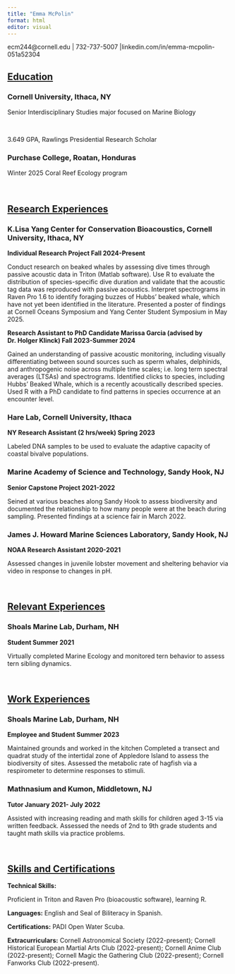 ```yaml
---
title: "Emma McPolin"
format: html
editor: visual
---
```


</center>

ecm244\@cornell.edu \| 732-737-5007 \|linkedin.com/in/emma-mcpolin-051a52304

</center>

## [Education]{.underline}

### Cornell University, Ithaca, NY

Senior Interdisciplinary Studies major focused on Marine Biology

<br>

3.649 GPA, Rawlings Presidential Research Scholar

### Purchase College, Roatan, Honduras

Winter 2025 Coral Reef Ecology program

<br>

## [Research Experiences]{.underline}

### K.Lisa Yang Center for Conservation Bioacoustics, Cornell University, Ithaca, NY

**Individual Research Project Fall 2024-Present**

Conduct research on beaked whales by assessing dive times through passive acoustic data in Triton (Matlab software). Use R to evaluate the distribution of species-specific dive duration and validate that the acoustic tag data was reproduced with passive acoustics. Interpret spectrograms in Raven Pro 1.6 to identify foraging buzzes of Hubbs' beaked whale, which have not yet been identified in the literature. Presented a poster of findings at Cornell Oceans Symposium and Yang Center Student Symposium in May 2025.

**Research Assistant to PhD Candidate Marissa Garcia (advised by Dr. Holger Klinck) Fall 2023-Summer 2024**

Gained an understanding of passive acoustic monitoring, including visually differentiating between sound sources such as sperm whales, delphinids, and anthropogenic noise across multiple time scales; i.e. long term spectral averages (LTSAs) and spectrograms. Identified clicks to species, including Hubbs' Beaked Whale, which is a recently acoustically described species. Used R with a PhD candidate to find patterns in species occurrence at an encounter level.

### Hare Lab, Cornell University, Ithaca

**NY Research Assistant (2 hrs/week) Spring 2023**

Labeled DNA samples to be used to evaluate the adaptive capacity of coastal bivalve populations.

### Marine Academy of Science and Technology, Sandy Hook, NJ

**Senior Capstone Project 2021-2022**

Seined at various beaches along Sandy Hook to assess biodiversity and documented the relationship to how many people were at the beach during sampling. Presented findings at a science fair in March 2022.

### James J. Howard Marine Sciences Laboratory, Sandy Hook, NJ

**NOAA Research Assistant 2020-2021**

Assessed changes in juvenile lobster movement and sheltering behavior via video in response to changes in pH.

<br>

## [Relevant Experiences]{.underline}

### Shoals Marine Lab, Durham, NH

**Student Summer 2021**

Virtually completed Marine Ecology and monitored tern behavior to assess tern sibling dynamics.

<br>

## [Work Experiences]{.underline}

### Shoals Marine Lab, Durham, NH

**Employee and Student Summer 2023**

Maintained grounds and worked in the kitchen Completed a transect and quadrat study of the intertidal zone of Appledore Island to assess the biodiversity of sites. Assessed the metabolic rate of hagfish via a respirometer to determine responses to stimuli.

### Mathnasium and Kumon, Middletown, NJ

**Tutor January 2021- July 2022**

Assisted with increasing reading and math skills for children aged 3-15 via written feedback. Assessed the needs of 2nd to 9th grade students and taught math skills via practice problems.

<br>

## [Skills and Certifications]{.underline} 

**Technical Skills:**

Proficient in Triton and Raven Pro (bioacoustic software), learning R.

**Languages:** English and Seal of Biliteracy in Spanish.

**Certifications:** PADI Open Water Scuba.

**Extracurriculars:** Cornell Astronomical Society (2022-present); Cornell Historical European Martial Arts Club (2022-present); Cornell Anime Club (2022-present); Cornell Magic the Gathering Club (2022-present); Cornell Fanworks Club (2022-present).
